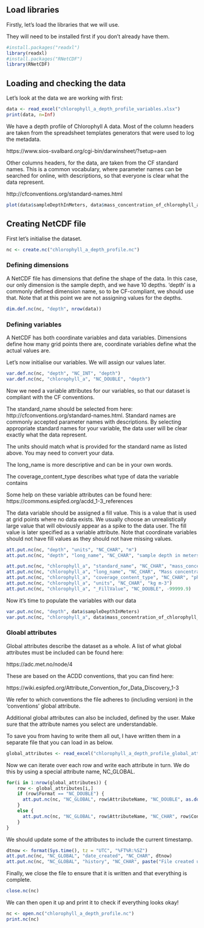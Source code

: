 ## Load libraries

Firstly, let's load the libraries that we will use.

They will need to be installed first if you don't already have them.


```r
#install.packages("readxl")
library(readxl)
#install.packages("RNetCDF")
library(RNetCDF)
```

## Loading and checking the data

Let's look at the data we are working with first:

```r
data <- read_excel("chlorophyll_a_depth_profile_variables.xlsx")
print(data, n=Inf)
```

We have a depth profile of Chlorophyll A data. Most of the column headers are taken from the spreadsheet templates generators that were used to log the metadata.

https://www.sios-svalbard.org/cgi-bin/darwinsheet/?setup=aen

Other columns headers, for the data, are taken from the CF standard names. This is a common vocabulary, where parameter names can be searched for online, with descriptions, so that everyone is clear what the data represent.

http://cfconventions.org/standard-names.html

```r
plot(data$sampleDepthInMeters, data$mass_concentration_of_chlorophyll_a_in_sea_water, type ="l")
```

##  Creating NetCDF file

First let's initialise the dataset.

```r
nc <- create.nc("chlorophyll_a_depth_profile.nc")
```

### Defining dimensions

A NetCDF file has dimensions that define the shape of the data. In this case, our only dimension is the sample depth, and we have 10 depths. 'depth' is a commonly defined dimension name, so to be CF-compliant, we should use that. Note that at this point we are not assigning values for the depths.

```r
dim.def.nc(nc, "depth", nrow(data))
```

### Defining variables

A NetCDF has both coordinate variables and data variables. Dimensions define how many grid points there are, coordinate variables define what the actual values are. 

Let's now initialise our variables. We will assign our values later.

```r
var.def.nc(nc, "depth", "NC_INT", "depth")
var.def.nc(nc, "chlorophyll_a", "NC_DOUBLE", "depth")
```

Now we need a variable attributes for our variables, so that our dataset is compliant with the CF conventions. 

The standard_name should be selected from here: http://cfconventions.org/standard-names.html. Standard names are commonly accepted parameter names with descriptions. By selecting appropriate standard names for your variable, the data user will be clear exactly what the data represent.

The units should match what is provided for the standard name as listed above. You may need to convert your data.

The long_name is more descriptive and can be in your own words.

The coverage_content_type describes what type of data the variable contains

Some help on these variable attributes can be found here: https://commons.esipfed.org/acdd_1-3_references

The data variable should be assigned a fill value. This is a value that is used at grid points where no data exists. We usually choose an unrealistically large value that will obviously appear as a spike to the data user. The fill value is later specified as a variable attribute. Note that coordinate variables should not have fill values as they should not have missing values.

```r
att.put.nc(nc, "depth", "units", "NC_CHAR", "m")
att.put.nc(nc, "depth", "long_name", "NC_CHAR", "sample depth in meters")

att.put.nc(nc, "chlorophyll_a", "standard_name", "NC_CHAR", "mass_concentration_of_chlorophyll_a_in_sea_water")
att.put.nc(nc, "chlorophyll_a", "long_name", "NC_CHAR", "Mass concentration of Chlorophyll A in sea water, after acid correction")
att.put.nc(nc, "chlorophyll_a", "coverage_content_type", "NC_CHAR", "physicalMeasurement")
att.put.nc(nc, "chlorophyll_a", "units", "NC_CHAR", "kg m-3")
att.put.nc(nc, "chlorophyll_a", "_FillValue", "NC_DOUBLE", -99999.9)
```

Now it's time to populate the variables with our data

```r
var.put.nc(nc, "depth", data$sampleDepthInMeters)
var.put.nc(nc, "chlorophyll_a", data$mass_concentration_of_chlorophyll_a_in_sea_water)
```

### Gloabl attributes

Global attributes describe the dataset as a whole. A list of what global attributes must be included can be found here:

https://adc.met.no/node/4

These are based on the ACDD conventions, that you can find here:

https://wiki.esipfed.org/Attribute_Convention_for_Data_Discovery_1-3

We refer to which conventions the file adheres to (including version) in the 'conventions' global attribute.

Additional global attributes can also be included, defined by the user. Make sure that the attribute names you select are understandable. 

To save you from having to write them all out, I have written them in a separate file that you can load in as below.

```r
global_attributes <- read_excel("chlorophyll_a_depth_profile_global_attributes.xlsx")
```

Now we can iterate over each row and write each attribute in turn. We do this by using a special attribute name, NC_GLOBAL. 

```r
for(i in 1:nrow(global_attributes)) {
    row <- global_attributes[i,]
    if (row$Format == "NC_DOUBLE") {
      att.put.nc(nc, "NC_GLOBAL", row$AttributeName, "NC_DOUBLE", as.double(row$Content))  
    }
    else {
      att.put.nc(nc, "NC_GLOBAL", row$AttributeName, "NC_CHAR", row$Content)
    }
}
```

We should update some of the attributes to include the current timestamp.

```r
dtnow <- format(Sys.time(), tz = "UTC", "%FT%R:%SZ")
att.put.nc(nc, "NC_GLOBAL", "date_created", "NC_CHAR", dtnow)
att.put.nc(nc, "NC_GLOBAL", "history", "NC_CHAR", paste("File created using RNetCDF in R at",dtnow))
```

Finally, we close the file to ensure that it is written and that everything is complete.

```r
close.nc(nc)
```

We can then open it up and print it to check if everything looks okay!

```r
nc <- open.nc("chlorophyll_a_depth_profile.nc")
print.nc(nc)
```

